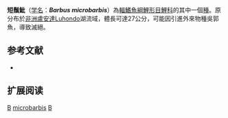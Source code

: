 {{Speciesbox 
| taxon = Barbus microbarbis
| status = EX
| status_system = IUCN3.1
| authority = [[David|David]] & [[Poll|Poll]], 1937
| synonyms = 
}}

'''短鬚魮'''（[[学名|学名]]：'''''Barbus microbarbis'''''）為[[輻鰭魚綱|輻鰭魚綱]][[鯉形目|鯉形目]][[鯉科|鯉科]]的其中一個[[種|種]]。原分布於[[非洲|非洲]][[盧安達|盧安達]]Luhondo湖流域，體長可達27公分，可能因引進外來物種吳郭魚，導致滅絕。

== 参考文献 ==
*{{FishBase_species|genus=Barbus|species=microbarbis|year=2011|month=12}}

== 扩展阅读 ==
{{refbegin}}
{{wikispecies-inline|Barbus microbarbis|短鬚魮}}
{{refend}}
{{Taxonbar|from=Q136501}}

[[Category:IUCN紅色名錄絕滅物種|B]]
[[Category:魮屬|microbarbis]]
[[Category:1937年描述的鱼类|B]]

{{魚類小作品}}